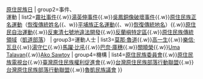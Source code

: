 <includeonly>{{Navbox|child
| group1=政府
| list1=[[原住民族與臺灣新政府新的夥伴關係條約]]{{.w}}[[原住民族日]]
| group2=事件、<br>運動
| list2=[[霧社事件]]{{.w}}[[湯英伸事件]]{{.w}}[[吳鳳銅像破壞事件]]{{.w}}[[臺灣原住民族正名運動|原住民族正名運動]]（[[臺灣原住民族命名文化|恢復傳統姓名]]{{、w}}[[平埔族正名運動]]{{、w}}[[臺灣原住民族恢復傳統地名|恢復傳統地名]]）{{.w}}[[臺灣原住民自治運動|原住民自治運動]]{{.w}}[[反東清七號地違法開發]]{{.w}}[[反蘭嶼特定區]]{{.w}}[[原住民族傳統領域]]（[[凱道部落]]）
| group3=運動人士
| list3=[[莫那·魯道]]{{.w}}[[高一生]]{{.w}}[[樂信·瓦旦]]{{.w}}[[湯守仁]]{{.w}}[[馬躍·比吼]]{{.w}}[[巴奈·庫穗]]{{.w}}[[關曉榮]]{{.w}}[[Uma Talavan]]{{.w}}[[Ako Sawtoy]]
| group4=機構
| list4=[[中華民國原住民族委員會|原住民族委員會]]{{.w}}[[原住民族電視台]]{{.w}}[[臺灣原住民族權利促進會]]{{.w}}[[台灣原住民族部落行動聯盟]]{{.w}}[[台灣原住民族部落行動聯盟]]{{.w}}[[魯凱民族議會]]
}}</includeonly><noinclude>{{臺灣社會運動|原住民族運動}}</noinclude>